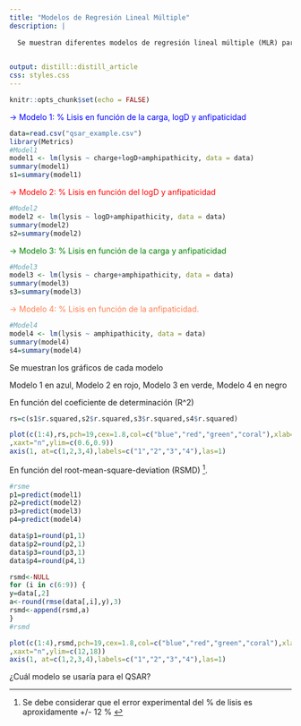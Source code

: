 ```yaml
---
title: "Modelos de Regresión Lineal Múltiple"
description: |
  
  Se muestran diferentes modelos de regresión lineal múltiple (MLR) para predecir la lisis de los globulos rojos

  
output: distill::distill_article
css: styles.css
---
```

```r
knitr::opts_chunk$set(echo = FALSE)
```
<span style="color: blue;">
-> Modelo 1: % Lisis en función de la carga, logD y anfipaticidad
</span>
```r
data=read.csv("qsar_example.csv")
library(Metrics)
#Model1
model1 <- lm(lysis ~ charge+logD+amphipathicity, data = data)
summary(model1)
s1=summary(model1)

```
<span style="color: red;">
-> Modelo 2: % Lisis en función del logD y anfipaticidad
</span>
```r
#Model2
model2 <- lm(lysis ~ logD+amphipathicity, data = data)
summary(model2)
s2=summary(model2)
```
<span style="color: green;">
-> Modelo 3: % Lisis en función de la carga y anfipaticidad
</span>
```r
#Model3
model3 <- lm(lysis ~ charge+amphipathicity, data = data)
summary(model3)
s3=summary(model3)
```
<span style="color: coral;">
-> Modelo 4: % Lisis en función de la anfipaticidad.
</span>
```r
#Model4
model4 <- lm(lysis ~ amphipathicity, data = data)
summary(model4)
s4=summary(model4)
```


Se muestran los gráficos de cada modelo 

Modelo 1 en azul, Modelo 2 en rojo, Modelo 3 en verde, Modelo 4 en negro

En función del coeficiente de determinación (R^2)
 
```r
rs=c(s1$r.squared,s2$r.squared,s3$r.squared,s4$r.squared)

plot(c(1:4),rs,pch=19,cex=1.8,col=c("blue","red","green","coral"),xlab="model",ylab="R2"
,xaxt="n",ylim=c(0.6,0.9))
axis(1, at=c(1,2,3,4),labels=c("1","2","3","4"),las=1)


```

En función del root-mean-square-deviation (RSMD)
  ^[Se debe considerar que el error experimental del % de lisis es aproxidamente +/- 12 % ].

```r
#rsme
p1=predict(model1)
p2=predict(model2)
p3=predict(model3)
p4=predict(model4)

data$p1=round(p1,1)
data$p2=round(p2,1)
data$p3=round(p3,1)
data$p4=round(p4,1)

rsmd<-NULL
for (i in c(6:9)) {
y=data[,2]
a<-round(rmse(data[,i],y),3)
rsmd<-append(rsmd,a)
}
#rsmd

plot(c(1:4),rsmd,pch=19,cex=1.8,col=c("blue","red","green","coral"),xlab="model",ylab="RMSD"
,xaxt="n",ylim=c(12,18))
axis(1, at=c(1,2,3,4),labels=c("1","2","3","4"),las=1)

```

¿Cuál modelo se usaría para el QSAR?
